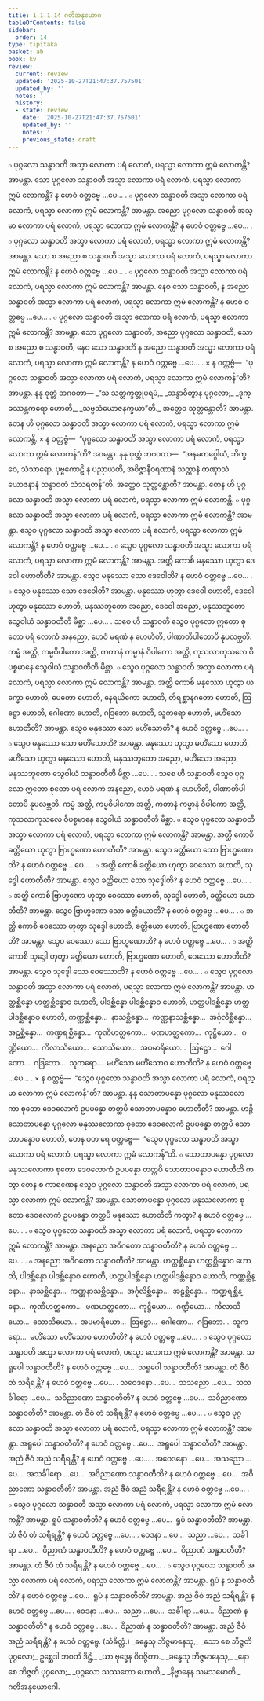 ```yaml
---
title: 1.1.1.14 ဂတိအနုယောဂ
tableOfContents: false
sidebar:
  order: 14
type: tipitaka
basket: ab
book: kv
review:
  current: review
  updated: '2025-10-27T21:47:37.757501'
  updated_by: ''
  notes: ''
  history:
  - state: review
    date: '2025-10-27T21:47:37.757501'
    updated_by: ''
    notes: ''
    previous_state: draft
---
```



<ReviewStatus review={frontmatter.review} showDetails={true} />

<HypothesisAnnotation frontmatter={frontmatter} />

<DynamicBreadcrumb />

<Division number="69" book="kv" e="ch" v="32" p="29">

<Paragraph number="175" book="kv">
๐ ပုဂ္ဂလော သန္ဓာဝတိ အသ္မာ လောကာ ပရံ လောကံ, ပရသ္မာ လောကာ ဣမံ လောကန္တိ? အာမန္တာ. သော ပုဂ္ဂလော သန္ဓာဝတိ အသ္မာ လောကာ ပရံ လောကံ, ပရသ္မာ လောကာ ဣမံ လောကန္တိ? န ဟေဝံ ဝတ္တဗ္ဗေ …ပေ… .
</Paragraph>

</Division>
<Division number="70" book="kv" e="ch" v="32" p="29">

<Paragraph number="176" book="kv">
๐ ပုဂ္ဂလော သန္ဓာဝတိ အသ္မာ လောကာ ပရံ လောကံ, ပရသ္မာ လောကာ ဣမံ လောကန္တိ? အာမန္တာ. အညော ပုဂ္ဂလော သန္ဓာဝတိ အသ္မာ လောကာ ပရံ လောကံ, ပရသ္မာ လောကာ ဣမံ လောကန္တိ? န ဟေဝံ ဝတ္တဗ္ဗေ …ပေ… .
</Paragraph>

</Division>
<Division number="71" book="kv" e="ch" v="32" p="29">

<Paragraph number="177" book="kv">
๐ ပုဂ္ဂလော သန္ဓာဝတိ အသ္မာ လောကာ ပရံ လောကံ, ပရသ္မာ လောကာ ဣမံ လောကန္တိ? အာမန္တာ. သော စ အညော စ သန္ဓာဝတိ အသ္မာ လောကာ ပရံ လောကံ, ပရသ္မာ လောကာ ဣမံ လောကန္တိ? န ဟေဝံ ဝတ္တဗ္ဗေ …ပေ… .
</Paragraph>

</Division>
<Division number="72" book="kv" e="ch" v="32" p="29">

<Paragraph number="178" book="kv">
๐ ပုဂ္ဂလော သန္ဓာဝတိ အသ္မာ လောကာ ပရံ လောကံ, ပရသ္မာ လောကာ ဣမံ လောကန္တိ? အာမန္တာ. နေဝ သော သန္ဓာဝတိ, န အညော သန္ဓာဝတိ အသ္မာ လောကာ ပရံ လောကံ, ပရသ္မာ လောကာ ဣမံ လောကန္တိ? န ဟေဝံ ဝတ္တဗ္ဗေ …ပေ… .
</Paragraph>

</Division>
<Division number="73" book="kv" e="ch" v="32" p="30">

<Paragraph number="179" book="kv">
๐ ပုဂ္ဂလော သန္ဓာဝတိ အသ္မာ လောကာ ပရံ လောကံ, ပရသ္မာ လောကာ ဣမံ လောကန္တိ? အာမန္တာ. သော ပုဂ္ဂလော သန္ဓာဝတိ, အညော ပုဂ္ဂလော သန္ဓာဝတိ, သော စ အညော စ သန္ဓာဝတိ, နေဝ သော သန္ဓာဝတိ န အညော သန္ဓာဝတိ အသ္မာ လောကာ ပရံ လောကံ, ပရသ္မာ လောကာ ဣမံ လောကန္တိ? န ဟေဝံ ဝတ္တဗ္ဗေ …ပေ… .
</Paragraph>

</Division>
<Division number="74" book="kv" e="ch" v="32" p="30">

<Paragraph number="180" book="kv">
× န ဝတ္တဗ္ဗံ—  “ပုဂ္ဂလော သန္ဓာဝတိ အသ္မာ လောကာ ပရံ လောကံ, ပရသ္မာ လောကာ ဣမံ လောကန်”တိ? အာမန္တာ. နနု ဝုတ္တံ ဘဂဝတာ—
</Paragraph>

<Paragraph number="181" type="verses" book="kv">
_“သ သတ္တက္ခတ္တုပရမံ,_  
_သန္ဓာဝိတွာန ပုဂ္ဂလော;_  
_ဒုက္ခဿန္တကရော ဟောတိ,_  
_သဗ္ဗသံယောဇနက္ခယာ”တိ._  

</Paragraph>

<Paragraph number="182" book="kv">
အတ္ထေဝ သုတ္တန္တောတိ? အာမန္တာ. တေန ဟိ ပုဂ္ဂလော သန္ဓာဝတိ အသ္မာ လောကာ ပရံ လောကံ, ပရသ္မာ လောကာ ဣမံ လောကန္တိ.
</Paragraph>

</Division>
<Division number="75" book="kv" e="ch" v="32" p="30">

<Paragraph number="183" book="kv">
× န ဝတ္တဗ္ဗံ—  “ပုဂ္ဂလော သန္ဓာဝတိ အသ္မာ လောကာ ပရံ လောကံ, ပရသ္မာ လောကာ ဣမံ လောကန်”တိ? အာမန္တာ. နနု ဝုတ္တံ ဘဂဝတာ—  “အနမတဂ္ဂေါယံ, ဘိက္ခဝေ, သံသာရော. ပုဗ္ဗကောဋိ န ပညာယတိ, အဝိဇ္ဇာနီဝရဏာနံ သတ္တာနံ တဏှာသံယောဇနာနံ သန္ဓာဝတံ သံသရတန်”တိ. အတ္ထေဝ သုတ္တန္တောတိ? အာမန္တာ. တေန ဟိ ပုဂ္ဂလော သန္ဓာဝတိ အသ္မာ လောကာ ပရံ လောကံ, ပရသ္မာ လောကာ ဣမံ လောကန္တိ.
</Paragraph>

</Division>
<Division number="76" book="kv" e="ch" v="32" p="30">

<Paragraph number="184" book="kv">
๐ ပုဂ္ဂလော သန္ဓာဝတိ အသ္မာ လောကာ ပရံ လောကံ, ပရသ္မာ လောကာ ဣမံ လောကန္တိ? အာမန္တာ. သွေဝ ပုဂ္ဂလော သန္ဓာဝတိ အသ္မာ လောကာ ပရံ လောကံ, ပရသ္မာ လောကာ ဣမံ လောကန္တိ? န ဟေဝံ ဝတ္တဗ္ဗေ …ပေ… .
</Paragraph>

</Division>
<Division number="77" book="kv" e="ch" v="32" p="30">

<Paragraph number="185" book="kv">
๐ သွေဝ ပုဂ္ဂလော သန္ဓာဝတိ အသ္မာ လောကာ ပရံ လောကံ, ပရသ္မာ လောကာ ဣမံ လောကန္တိ? အာမန္တာ. အတ္ထိ ကောစိ မနုဿော ဟုတွာ ဒေဝေါ ဟောတီတိ? အာမန္တာ. သွေဝ မနုဿော သော ဒေဝေါတိ? န ဟေဝံ ဝတ္တဗ္ဗေ …ပေ… .
</Paragraph>

</Division>
<Division number="78" book="kv" e="ch" v="32" p="30">

<Paragraph number="186" book="kv">
๐ သွေဝ မနုဿော သော ဒေဝေါတိ? အာမန္တာ. မနုဿော ဟုတွာ ဒေဝေါ ဟောတိ, ဒေဝေါ ဟုတွာ မနုဿော ဟောတိ, မနုဿဘူတော အညော, ဒေဝေါ အညော, မနုဿဘူတော သွေဝါယံ သန္ဓာဝတီတိ မိစ္ဆာ …ပေ… .
</Paragraph>

<Paragraph number="187" book="kv">
သစေ ဟိ သန္ဓာဝတိ သွေဝ ပုဂ္ဂလော ဣတော စုတော ပရံ လောကံ အနညော, ဟေဝံ မရဏံ န ဟေဟိတိ, ပါဏာတိပါတောပိ နုပလဗ္ဘတိ. ကမ္မံ အတ္ထိ, ကမ္မဝိပါကော အတ္ထိ, ကတာနံ ကမ္မာနံ ဝိပါကော အတ္ထိ, ကုသလာကုသလေ ဝိပစ္စမာနေ သွေဝါယံ သန္ဓာဝတီတိ မိစ္ဆာ.
</Paragraph>

</Division>
<Division number="79" book="kv" e="ch" v="32" p="31">

<Paragraph number="188" book="kv">
๐ သွေဝ ပုဂ္ဂလော သန္ဓာဝတိ အသ္မာ လောကာ ပရံ လောကံ, ပရသ္မာ လောကာ ဣမံ လောကန္တိ? အာမန္တာ. အတ္ထိ ကောစိ မနုဿော ဟုတွာ ယက္ခော ဟောတိ, ပေတော ဟောတိ, နေရယိကော ဟောတိ, တိရစ္ဆာနဂတော ဟောတိ, ဩဋ္ဌော ဟောတိ, ဂေါဏော ဟောတိ, ဂဒြဘော ဟောတိ, သူကရော ဟောတိ, မဟိံသော ဟောတီတိ? အာမန္တာ. သွေဝ မနုဿော သော မဟိံသောတိ? န ဟေဝံ ဝတ္တဗ္ဗေ …ပေ… .
</Paragraph>

</Division>
<Division number="80" book="kv" e="ch" v="32" p="31">

<Paragraph number="189" book="kv">
๐ သွေဝ မနုဿော သော မဟိံသောတိ? အာမန္တာ. မနုဿော ဟုတွာ မဟိံသော ဟောတိ, မဟိံသော ဟုတွာ မနုဿော ဟောတိ, မနုဿဘူတော အညော, မဟိံသော အညော, မနုဿဘူတော သွေဝါယံ သန္ဓာဝတီတိ မိစ္ဆာ …ပေ… .
</Paragraph>

<Paragraph number="190" book="kv">
သစေ ဟိ သန္ဓာဝတိ သွေဝ ပုဂ္ဂလော ဣတော စုတော ပရံ လောကံ အနညော, ဟေဝံ မရဏံ န ဟေဟိတိ, ပါဏာတိပါတောပိ နုပလဗ္ဘတိ. ကမ္မံ အတ္ထိ, ကမ္မဝိပါကော အတ္ထိ, ကတာနံ ကမ္မာနံ ဝိပါကော အတ္ထိ, ကုသလာကုသလေ ဝိပစ္စမာနေ သွေဝါယံ သန္ဓာဝတီတိ မိစ္ဆာ.
</Paragraph>

</Division>
<Division number="81" book="kv" e="ch" v="32" p="31">

<Paragraph number="191" book="kv">
๐ သွေဝ ပုဂ္ဂလော သန္ဓာဝတိ အသ္မာ လောကာ ပရံ လောကံ, ပရသ္မာ လောကာ ဣမံ လောကန္တိ? အာမန္တာ. အတ္ထိ ကောစိ ခတ္တိယော ဟုတွာ ဗြာဟ္မဏော ဟောတီတိ? အာမန္တာ. သွေဝ ခတ္တိယော သော ဗြာဟ္မဏောတိ? န ဟေဝံ ဝတ္တဗ္ဗေ …ပေ… .
</Paragraph>

</Division>
<Division number="82" book="kv" e="ch" v="32" p="31">

<Paragraph number="192" book="kv">
๐ အတ္ထိ ကောစိ ခတ္တိယော ဟုတွာ ဝေဿော ဟောတိ, သုဒ္ဒေါ ဟောတီတိ? အာမန္တာ. သွေဝ ခတ္တိယော သော သုဒ္ဒေါတိ? န ဟေဝံ ဝတ္တဗ္ဗေ …ပေ… .
</Paragraph>

</Division>
<Division number="83" book="kv" e="ch" v="32" p="31">

<Paragraph number="193" book="kv">
๐ အတ္ထိ ကောစိ ဗြာဟ္မဏော ဟုတွာ ဝေဿော ဟောတိ, သုဒ္ဒေါ ဟောတိ, ခတ္တိယော ဟောတီတိ? အာမန္တာ. သွေဝ ဗြာဟ္မဏော သော ခတ္တိယောတိ? န ဟေဝံ ဝတ္တဗ္ဗေ …ပေ… .
</Paragraph>

</Division>
<Division number="84" book="kv" e="ch" v="32" p="32">

<Paragraph number="194" book="kv">
๐ အတ္ထိ ကောစိ ဝေဿော ဟုတွာ သုဒ္ဒေါ ဟောတိ, ခတ္တိယော ဟောတိ, ဗြာဟ္မဏော ဟောတီတိ? အာမန္တာ. သွေဝ ဝေဿော သော ဗြာဟ္မဏောတိ? န ဟေဝံ ဝတ္တဗ္ဗေ …ပေ… .
</Paragraph>

</Division>
<Division number="85" book="kv" e="ch" v="32" p="32">

<Paragraph number="195" book="kv">
๐ အတ္ထိ ကောစိ သုဒ္ဒေါ ဟုတွာ ခတ္တိယော ဟောတိ, ဗြာဟ္မဏော ဟောတိ, ဝေဿော ဟောတီတိ? အာမန္တာ. သွေဝ သုဒ္ဒေါ သော ဝေဿောတိ? န ဟေဝံ ဝတ္တဗ္ဗေ …ပေ… .
</Paragraph>

</Division>
<Division number="86" book="kv" e="ch" v="32" p="32">

<Paragraph number="196" book="kv">
๐ သွေဝ ပုဂ္ဂလော သန္ဓာဝတိ အသ္မာ လောကာ ပရံ လောကံ, ပရသ္မာ လောကာ ဣမံ လောကန္တိ? အာမန္တာ. ဟတ္ထစ္ဆိန္နော ဟတ္ထစ္ဆိန္နောဝ ဟောတိ, ပါဒစ္ဆိန္နော ပါဒစ္ဆိန္နောဝ ဟောတိ, ဟတ္ထပါဒစ္ဆိန္နော ဟတ္ထပါဒစ္ဆိန္နောဝ ဟောတိ, ကဏ္ဏစ္ဆိန္နော…  နာသစ္ဆိန္နော…  ကဏ္ဏနာသစ္ဆိန္နော…  အင်္ဂုလိစ္ဆိန္နော…  အဠစ္ဆိန္နော…  ကဏ္ဍရစ္ဆိန္နော…  ကုဏိဟတ္ထကော…  ဖဏဟတ္ထကော…  ကုဋ္ဌိယော…  ဂဏ္ဍိယော…  ကိလာသိယော…  သောသိယော…  အပမာရိယော…  ဩဋ္ဌော…  ဂေါဏော…  ဂဒြဘော…  သူကရော…  မဟိံသော မဟိံသောဝ ဟောတီတိ? န ဟေဝံ ဝတ္တဗ္ဗေ …ပေ… .
</Paragraph>

</Division>
<Division number="87" book="kv" e="ch" v="32" p="32">

<Paragraph number="197" book="kv">
× န ဝတ္တဗ္ဗံ—  “သွေဝ ပုဂ္ဂလော သန္ဓာဝတိ အသ္မာ လောကာ ပရံ လောကံ, ပရသ္မာ လောကာ ဣမံ လောကန်”တိ? အာမန္တာ. နနု သောတာပန္နော ပုဂ္ဂလော မနုဿလောကာ စုတော ဒေဝလောကံ ဥပပန္နော တတ္ထပိ သောတာပန္နောဝ ဟောတီတိ? အာမန္တာ.
</Paragraph>

<Paragraph number="198" book="kv">
ဟဉ္စိ သောတာပန္နော ပုဂ္ဂလော မနုဿလောကာ စုတော ဒေဝလောကံ ဥပပန္နော တတ္ထပိ သောတာပန္နောဝ ဟောတိ, တေန ဝတ ရေ ဝတ္တဗ္ဗေ—  “သွေဝ ပုဂ္ဂလော သန္ဓာဝတိ အသ္မာ လောကာ ပရံ လောကံ, ပရသ္မာ လောကာ ဣမံ လောကန်”တိ.
</Paragraph>

</Division>
<Division number="88" book="kv" e="ch" v="32" p="32">

<Paragraph number="199" book="kv">
๐ သောတာပန္နော ပုဂ္ဂလော မနုဿလောကာ စုတော ဒေဝလောကံ ဥပပန္နော တတ္ထပိ သောတာပန္နောဝ ဟောတီတိ ကတွာ တေန စ ကာရဏေန သွေဝ ပုဂ္ဂလော သန္ဓာဝတိ အသ္မာ လောကာ ပရံ လောကံ, ပရသ္မာ လောကာ ဣမံ လောကန္တိ? အာမန္တာ. သောတာပန္နော ပုဂ္ဂလော မနုဿလောကာ စုတော ဒေဝလောကံ ဥပပန္နော တတ္ထပိ မနုဿော ဟောတီတိ ကတွာ? န ဟေဝံ ဝတ္တဗ္ဗေ …ပေ… .
</Paragraph>

</Division>
<Division number="89" book="kv" e="ch" v="32" p="33">

<Paragraph number="200" book="kv">
๐ သွေဝ ပုဂ္ဂလော သန္ဓာဝတိ အသ္မာ လောကာ ပရံ လောကံ, ပရသ္မာ လောကာ ဣမံ လောကန္တိ? အာမန္တာ. အနညော အဝိဂတော သန္ဓာဝတီတိ? န ဟေဝံ ဝတ္တဗ္ဗေ …ပေ… .
</Paragraph>

</Division>
<Division number="90" book="kv" e="ch" v="32" p="33">

<Paragraph number="201" book="kv">
๐ အနညော အဝိဂတော သန္ဓာဝတီတိ? အာမန္တာ. ဟတ္ထစ္ဆိန္နော ဟတ္ထစ္ဆိန္နောဝ ဟောတိ, ပါဒစ္ဆိန္နော ပါဒစ္ဆိန္နောဝ ဟောတိ, ဟတ္ထပါဒစ္ဆိန္နော ဟတ္ထပါဒစ္ဆိန္နောဝ ဟောတိ, ကဏ္ဏစ္ဆိန္နော…  နာသစ္ဆိန္နော…  ကဏ္ဏနာသစ္ဆိန္နော…  အင်္ဂုလိစ္ဆိန္နော…  အဠစ္ဆိန္နော…  ကဏ္ဍရစ္ဆိန္နော…  ကုဏိဟတ္ထကော…  ဖဏဟတ္ထကော…  ကုဋ္ဌိယော…  ဂဏ္ဍိယော…  ကိလာသိယော…  သောသိယော…  အပမာရိယော…  ဩဋ္ဌော…  ဂေါဏော…  ဂဒြဘော…  သူကရော…  မဟိံသော မဟိံသောဝ ဟောတီတိ? န ဟေဝံ ဝတ္တဗ္ဗေ …ပေ… .
</Paragraph>

</Division>
<Division number="91" book="kv" e="ch" v="32" p="33">

<Paragraph number="202" book="kv">
๐ သွေဝ ပုဂ္ဂလော သန္ဓာဝတိ အသ္မာ လောကာ ပရံ လောကံ, ပရသ္မာ လောကာ ဣမံ လောကန္တိ? အာမန္တာ. သရူပေါ သန္ဓာဝတီတိ? န ဟေဝံ ဝတ္တဗ္ဗေ …ပေ…  သရူပေါ သန္ဓာဝတီတိ? အာမန္တာ. တံ ဇီဝံ တံ သရီရန္တိ? န ဟေဝံ ဝတ္တဗ္ဗေ …ပေ… .
</Paragraph>

<Paragraph number="203" book="kv">
သဝေဒနော …ပေ…  သသညော …ပေ…  သသင်္ခါရော …ပေ…  သဝိညာဏော သန္ဓာဝတီတိ? န ဟေဝံ ဝတ္တဗ္ဗေ …ပေ…  သဝိညာဏော သန္ဓာဝတီတိ? အာမန္တာ. တံ ဇီဝံ တံ သရီရန္တိ? န ဟေဝံ ဝတ္တဗ္ဗေ …ပေ… .
</Paragraph>

</Division>
<Division number="92" book="kv" e="ch" v="32" p="33">

<Paragraph number="204" book="kv">
๐ သွေဝ ပုဂ္ဂလော သန္ဓာဝတိ အသ္မာ လောကာ ပရံ လောကံ, ပရသ္မာ လောကာ ဣမံ လောကန္တိ? အာမန္တာ. အရူပေါ သန္ဓာဝတီတိ? န ဟေဝံ ဝတ္တဗ္ဗေ …ပေ…  အရူပေါ သန္ဓာဝတီတိ? အာမန္တာ. အညံ ဇီဝံ အညံ သရီရန္တိ? န ဟေဝံ ဝတ္တဗ္ဗေ …ပေ… .
</Paragraph>

<Paragraph number="205" book="kv">
အဝေဒနော …ပေ…  အသညော …ပေ…  အသင်္ခါရော …ပေ…  အဝိညာဏော သန္ဓာဝတီတိ? န ဟေဝံ ဝတ္တဗ္ဗေ …ပေ…  အဝိညာဏော သန္ဓာဝတီတိ? အာမန္တာ. အညံ ဇီဝံ အညံ သရီရန္တိ? န ဟေဝံ ဝတ္တဗ္ဗေ …ပေ… .
</Paragraph>

</Division>
<Division number="93" book="kv" e="ch" v="32" p="33">

<Paragraph number="206" book="kv">
๐ သွေဝ ပုဂ္ဂလော သန္ဓာဝတိ အသ္မာ လောကာ ပရံ လောကံ, ပရသ္မာ လောကာ ဣမံ လောကန္တိ? အာမန္တာ. ရူပံ သန္ဓာဝတီတိ? န ဟေဝံ ဝတ္တဗ္ဗေ …ပေ…  ရူပံ သန္ဓာဝတီတိ? အာမန္တာ. တံ ဇီဝံ တံ သရီရန္တိ? န ဟေဝံ ဝတ္တဗ္ဗေ …ပေ… .
</Paragraph>

<Paragraph number="207" book="kv">
ဝေဒနာ …ပေ…  သညာ …ပေ…  သင်္ခါရာ …ပေ…  ဝိညာဏံ သန္ဓာဝတီတိ? န ဟေဝံ ဝတ္တဗ္ဗေ …ပေ…  ဝိညာဏံ သန္ဓာဝတီတိ? အာမန္တာ. တံ ဇီဝံ တံ သရီရန္တိ? န ဟေဝံ ဝတ္တဗ္ဗေ …ပေ… .
</Paragraph>

</Division>
<Division number="94" book="kv" e="ch" v="32" p="34">

<Paragraph number="208" book="kv">
๐ သွေဝ ပုဂ္ဂလော သန္ဓာဝတိ အသ္မာ လောကာ ပရံ လောကံ, ပရသ္မာ လောကာ ဣမံ လောကန္တိ? အာမန္တာ. ရူပံ န သန္ဓာဝတီတိ? န ဟေဝံ ဝတ္တဗ္ဗေ …ပေ…  ရူပံ န သန္ဓာဝတီတိ? အာမန္တာ. အညံ ဇီဝံ အညံ သရီရန္တိ? န ဟေဝံ ဝတ္တဗ္ဗေ …ပေ… .
</Paragraph>

<Paragraph number="209" book="kv">
ဝေဒနာ …ပေ…  သညာ …ပေ…  သင်္ခါရာ …ပေ…  ဝိညာဏံ န သန္ဓာဝတီတိ? န ဟေဝံ ဝတ္တဗ္ဗေ …ပေ…  ဝိညာဏံ န သန္ဓာဝတီတိ? အာမန္တာ. အညံ ဇီဝံ အညံ သရီရန္တိ? န ဟေဝံ ဝတ္တဗ္ဗေ. (သံခိတ္တံ.)
</Paragraph>

<Paragraph number="210" type="verses" book="kv">
_ခန္ဓေသု ဘိဇ္ဇမာနေသု,_  
_သော စေ ဘိဇ္ဇတိ ပုဂ္ဂလော;_  
ဥစ္ဆေဒါ ဘဝတိ ဒိဋ္ဌိ,_  
_ယာ ဗုဒ္ဓေန ဝိဝဇ္ဇိတာ._  

</Paragraph>

<Paragraph number="211" type="verses" book="kv">
_ခန္ဓေသု ဘိဇ္ဇမာနေသု,_  
_နော စေ ဘိဇ္ဇတိ ပုဂ္ဂလော;_  
_ပုဂ္ဂလော သဿတော ဟောတိ,_  
_နိဗ္ဗာနေန သမသမောတိ._  


</Paragraph>
</Division>

<Paragraph number="212" type="center" book="kv">
ဂတိအနုယောဂေါ.
</Paragraph>